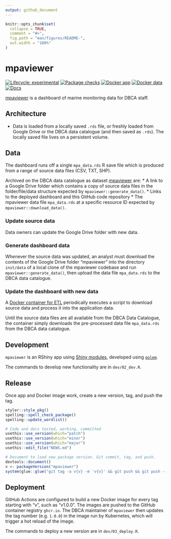 ```yaml
---
output: github_document
---
```


<!-- README.md is generated from README.Rmd. Please edit that file -->

```r
knitr::opts_chunk$set(
  collapse = TRUE,
  comment = "#>",
  fig.path = "man/figures/README-",
  out.width = "100%"
)
```

# mpaviewer

<!-- badges: start -->
[![Lifecycle: experimental](https://img.shields.io/badge/lifecycle-experimental-orange.svg)](https://lifecycle.r-lib.org/articles/stages.html#experimental)
[![Package checks](https://github.com/dbca-wa/mpaviewer/workflows/R-CMD-check/badge.svg)](https://github.com/dbca-wa/mpaviewer/actions)
[![Docker app](https://github.com/dbca-wa/mpaviewer/actions/workflows/docker.yaml/badge.svg)](https://github.com/dbca-wa/mpaviewer/actions/workflows/docker.yaml)
[![Docker data](https://github.com/dbca-wa/mpaviewer/actions/workflows/docker_cron.yaml/badge.svg)](https://github.com/dbca-wa/mpaviewer/actions/workflows/docker_cron.yaml)
[![Docs](https://github.com/dbca-wa/mpaviewer/actions/workflows/pkgdown.yaml/badge.svg)](https://github.com/dbca-wa/mpaviewer/actions/workflows/pkgdown.yaml)
<!-- badges: end -->

[mpaviewer](https://mpaviewer.dbca.wa.gov.au/) is a dashboard of marine monitoring data for DBCA staff.

## Architecture
* Data is loaded from a locally saved `.rds` file, or freshly loaded from
  Google Drive or the DBCA data catalogue (and then saved as `.rds`).
  The locally saved file lives on a persistent volume.

## Data
The dashboard runs off a single `mpa_data.rds` R save file which is produced
from a range of source data files (CSV, TXT, SHP).

Archived on the DBCA data catalogue as dataset [mpaviewer](https://data.dbca.wa.gov.au/dataset/mpaviewer) are:
* A link to a Google Drive folder which contains a copy of source data files
  in the folder/file/data structure expected by `mpaviewer::generate_data()`.
* Links to the deployed dashboard and this GitHub code repository
* The mpaviewer data file `mpa_data.rds` at a specific resource ID expected by
  `mpaviewer::download_data()`.

### Update source data  
Data owners can update the Google Drive folder with new data.

### Generate dashboard data
Whenever the source data was updated, an analyst must download the contents
of the Google Drive folder "mpaviewer" into the directory `inst/data` of a local 
clone of the mpaviewer codebase and run `mpaviewer::generate_data()`, then upload
the data file `mpa_data.rds` to the DBCA data catalogue.

### Update the dashboard with new data
A [Docker container for ETL](https://github.com/dbca-wa/mpaviewer/pkgs/container/mpaviewer_cron) 
periodically executes a script to download source data and process it into the application data.

Until the source data files are all available from the DBCA Data Catalogue,
the container simply downloads the pre-processed data file `mpa_data.rds` from 
the DBCA data catalogue.

## Development
`mpaviewer` is an RShiny app using 
[Shiny modules](https://shiny.rstudio.com/articles/modules.html), 
developed using [`golem`](https://mastering-shiny.org/scaling-modules.html).

The commands to develop new functionality are in `dev/02_dev.R`.

## Release
Once app and Docker image work, create a new version, tag, and push the tag.
```r
styler::style_pkg()
spelling::spell_check_package()
spelling::update_wordlist()

# Code and docs tested, working, committed
usethis::use_version(which="patch")
usethis::use_version(which="minor")
usethis::use_version(which="major")
usethis::edit_file("NEWS.md")

# Document to load new package version. Git commit, tag, and push.
devtools::document()
v <- packageVersion("mpaviewer")
system(glue::glue("git tag -a v{v} -m 'v{v}' && git push && git push --tags"))
```

## Deployment
GitHub Actions are configured to build a new Docker image for every tag starting
with "v", such as "v1.0.0".
The images are pushed to the GitHub container registry `ghcr.io`.
The DBCA maintainer of `mpaviewer` then updates the tag number (e.g. `1.0.0`)
in the image run by Kubernetes, which will trigger a hot reload of the image.

The commands to deploy a new version are in `dev/03_deploy.R`.
